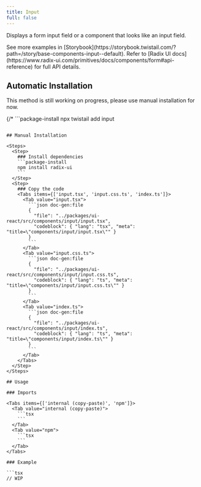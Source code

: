 ```yaml
---
title: Input
full: false
---
```


Displays a form input field or a component that looks like an input field.

<Callout type='info'>
  See more examples in [Storybook](https://storybook.twistail.com/?path=/story/base-components-input--default).
  Refer to [Radix UI docs](https://www.radix-ui.com/primitives/docs/components/form#api-reference) for full API details.
</Callout>

## Automatic Installation

<Callout type='warn'>
  This method is still working on progress, please use manual installation for now.
</Callout>

{/* ```package-install
npx twistail add input
``` */}

## Manual Installation

<Steps>
  <Step>
    ### Install dependencies
    ```package-install
    npm install radix-ui
    ```
  </Step>
  <Step>
    ### Copy the code
    <Tabs items={['input.tsx', 'input.css.ts', 'index.ts']}>
      <Tab value="input.tsx">
        ```json doc-gen:file
        {
          "file": "../packages/ui-react/src/components/input/input.tsx",
          "codeblock": { "lang": "tsx", "meta": "title=\"components/input/input.tsx\"" }
        }
        ```
      </Tab>
      <Tab value="input.css.ts">
        ```json doc-gen:file
        {
          "file": "../packages/ui-react/src/components/input/input.css.ts",
          "codeblock": { "lang": "ts", "meta": "title=\"components/input/input.css.ts\"" }
        }
        ```
      </Tab>
      <Tab value="index.ts">
        ```json doc-gen:file
        {
          "file": "../packages/ui-react/src/components/input/index.ts",
          "codeblock": { "lang": "ts", "meta": "title=\"components/input/index.ts\"" }
        }
        ```
      </Tab>
    </Tabs>
  </Step>
</Steps>

## Usage

### Imports

<Tabs items={['internal (copy-paste)', 'npm']}>
  <Tab value="internal (copy-paste)">
    ```tsx
    ```
  </Tab>
  <Tab value="npm">
    ```tsx
    ```
  </Tab>
</Tabs>

### Example

```tsx
// WIP
```
